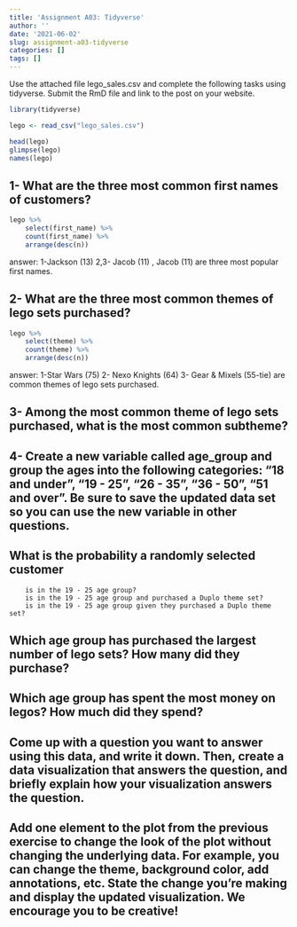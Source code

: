```yaml
---
title: 'Assignment A03: Tidyverse'
author: ''
date: '2021-06-02'
slug: assignment-a03-tidyverse
categories: []
tags: []
---
```


Use the attached file lego_sales.csv and complete the following tasks using tidyverse. Submit the RmD file and link to the post on your website.


```r

library(tidyverse)

lego <- read_csv("lego_sales.csv")

head(lego)
glimpse(lego)
names(lego)

```


## 1- What are the three most common first names of customers?

```r

lego %>%
    select(first_name) %>%
    count(first_name) %>%
    arrange(desc(n))

```
answer: 1-Jackson (13) 2,3- Jacob (11) , Jacob (11) are three most popular first names.

## 2- What are the three most common themes of lego sets purchased?

```r
lego %>%
    select(theme) %>%
    count(theme) %>%
    arrange(desc(n))
```

answer: 1-Star Wars (75) 2- Nexo Knights (64) 3- Gear & Mixels (55-tie) are common themes of lego sets purchased.

## 3- Among the most common theme of lego sets purchased, what is the most common subtheme?



    
## 4- Create a new variable called age_group and group the ages into the following categories: “18 and under”, “19 - 25”, “26 - 35”, “36 - 50”, “51 and over”. Be sure to save the updated data set so you can use the new variable in other questions.
    

## What is the probability a randomly selected customer
        is in the 19 - 25 age group?
        is in the 19 - 25 age group and purchased a Duplo theme set?
        is in the 19 - 25 age group given they purchased a Duplo theme set?  

## Which age group has purchased the largest number of lego sets? How many did they purchase? 

    
## Which age group has spent the most money on legos? How much did they spend?
    


## Come up with a question you want to answer using this data, and write it down. Then, create a data visualization that answers the question, and briefly explain how your visualization answers the question.
    
## Add one element to the plot from the previous exercise to change the look of the plot without changing the underlying data. For example, you can change the theme, background color, add annotations, etc. State the change you’re making and display the updated visualization. We encourage you to be creative!
    
